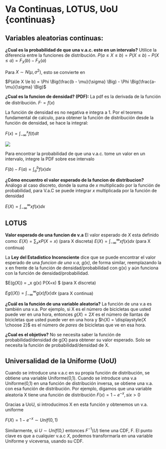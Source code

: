 # Va Continuas, LOTUS, UoU {continuas}

## Variables aleatorias continuas:

$\textbf{¿Cual es la probabilidad de que una v.a.c. este en un intervalo?}$ Utilice la diferencia entre la funciones de distribución.
$P(a\le X \le b) = P(X \le b) - P(X \le a) = F_X(b)-F_X(a)$

Para $X \sim N(\mu, \sigma^2)$, esto se convierte en

$P(a\le X \le b) = \Phi \Big(\frac{b - \mu}{\sigma} \Big) - \Phi \Big(\frac{a-\mu}{\sigma} \Big)$


$\textbf{¿Cual es la funcion de densidad? (PDF):}$ La pdf es la derivada de la función de distribución.
$F^, = f(x)$

La función de densidad es no negativa e integra a 1. Por el teorema fundamental de calculo, para obtener la función de distribución desde la función de densidad, se hace la integral:

$F(x) = \int_{-\infty}^{x} f(t) dt$

![](7.PNG)

Para encontrar la probabilidad de que una v.a.c. tome un valor en un intervalo, integre la PDF sobre ese intervalo 

$F(b)-F(a)=\int_{a}^{b} f(x)dx$


$\textbf{¿Cómo encuentro el valor esperado de la funcion de distribucion?}$ Análogo al caso discreto, donde la suma de $x$ multiplicado por la función de probabilidad, para V.a.C se puede integrar $x$ multiplicada por la función de densidad

$E(X)= \int_{-\infty}^{\infty} xf(x) dx$

 
## LOTUS

$\textbf{Valor esperado de una funcion de v.a}$ El valor esperado de $X$ esta definido como:
$E(X) = \sum_x xP(X=x)$ (para X discreta)
$E(X) = \int_{-\infty}^{\infty} xf(x) dx$ (para X continua)

La $\textbf{Ley del Estadistico Inconsciente}$ dice que se puede encontrar el valor esperado de una $\textit{funcion de una v.a, g(x)}$, de forma similar, reemplazando la x en frente de la función de densidad/probabilidad con g(x) y aún funciona con la función de densidad/probabilidad.

$E(g(X)) = \sum_x g(x) P(X=x) $ (para X discreta)

$Eg((X)) = \int_{-\infty}^{\infty} g(x)f(x) dx$ (para X continua)


$\textbf{¿Cuál es la función de una variable aleatoria?}$ La función de una v.a es también una v.a. Por ejemplo, si X es el número de bicicletas que usted puede ver en una hora, entonces $g(X) = 2X$ es el número de llantas de bicicletas que usted puede ver en una hora y $h(X) = \displaystyle{X \choose 2}$ es el número de $\textit{pares}$ de bicicletas que ve en esa hora.

$\textbf{¿Cual es el objetivo?}$ No se necesita saber la función de probabilidad/densidad de g(X) para obtener su valor esperado. Solo se necesita la función de probabilidad/densidad de X.


## Universalidad de la Uniforme (UoU)

Cuando se introduce una v.a.c en su propia función de distribución, se obtiene una variable Uniforme(0,1). Cuando se introduce una v.a Uniforme(0,1) en una función de distribución inversa, se obtiene una v.a. con esa función de distribución. Por ejemplo, digamos que una variable aleatoria X tiene una función de distribución
$F(x) = 1 - e^{-x} , si x > 0$

Gracias a UoU,  si introducimos X en esta función y obtenemos un v.a. uniforme

$F(X) = 1 - e^{-x} \sim Unif(0,1)$

Similarmente, si $U \sim Unif(0,)$ entonces $F^{-1}(U)$ tiene una CDF, F. El punto clave es que a cualquier v.a.c $X$, podemos transformarla en una variable Uniforme y viceversa, usando su CDF.


